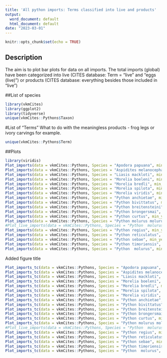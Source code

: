 ```yaml
---
title: 'All python imports: Terms classified into live and products'
output:
  word_document: default
  html_document: default
date: "2023-03-01"
---
```


```r
knitr::opts_chunk$set(echo = TRUE)
```

## Description
The aim is to plot bar plots for data on all imports. The total imports (global) have been categorized into live (CITES database: Term = "live" and "eggs (live)") or products (CITES database: everything besides those included in "live")


##List of species
```r
library(vkmCites)
library(ggplot2)
library(tidyverse)
unique(vkmCites::Pythons$Taxon)
```
#List of "Terms"
What to do with the meaningless products - frog legs or ivory carvings for example.
```r
unique(vkmCites::Pythons$Term)
```



##Plots
```r
library(viridis)
Plot_imports(data = vkmCites::Pythons, Species = "Apodora papuana", min_year = 2009)
Plot_imports(data = vkmCites::Pythons, Species = "Aspidites melanocephalus", min_year = 2009)
Plot_imports(data = vkmCites::Pythons, Species = "Liasis mackloti", min_year = 2009)
Plot_imports(data = vkmCites::Pythons, Species = "Morelia boeleni", min_year = 2009)
Plot_imports(data = vkmCites::Pythons, Species = "Morelia bredli", min_year = 2009)
Plot_imports(data = vkmCites::Pythons, Species = "Morelia spilota", min_year = 2009)
Plot_imports(data = vkmCites::Pythons, Species = "Morelia viridis", min_year = 2009)
Plot_imports(data = vkmCites::Pythons, Species = "Python anchietae", min_year = 2009)
Plot_imports(data = vkmCites::Pythons, Species = "Python bivittatus", min_year = 2009)
Plot_imports(data = vkmCites::Pythons, Species = "Python breitensteini", min_year = 2009)
Plot_imports(data = vkmCites::Pythons, Species = "Python brongersmai", min_year = 2009)
Plot_imports(data = vkmCites::Pythons, Species = "Python curtus", min_year = 2009)
Plot_imports(data = vkmCites::Pythons, Species = "Python molurus molurus", min_year = 2009)
#Plot_live_imports(data = vkmCites::Pythons, Species = "Python  molurus", min_year = 2009)
Plot_imports(data = vkmCites::Pythons, Species = "Python regius", min_year = 2009)
Plot_imports(data = vkmCites::Pythons, Species = "Python reticulatus", min_year = 2009)
Plot_imports(data = vkmCites::Pythons, Species = "Python sebae", min_year = 2009)
Plot_imports(data = vkmCites::Pythons, Species = "Python timoriensis", min_year = 2009)
Plot_imports(data = vkmCites::Pythons, Species = "Python  molurus", min_year = 2009)
```

Added figure title
```r
Plot_imports_tc(data = vkmCites::Pythons, Species = "Apodora papuana", min_year = 2009)
Plot_imports_tc(data = vkmCites::Pythons, Species = "Aspidites melanocephalus", min_year = 2009)
Plot_imports_tc(data = vkmCites::Pythons, Species = "Liasis mackloti", min_year = 2009)
Plot_imports_tc(data = vkmCites::Pythons, Species = "Morelia boeleni", min_year = 2009)
Plot_imports_tc(data = vkmCites::Pythons, Species = "Morelia bredli", min_year = 2009)
Plot_imports_tc(data = vkmCites::Pythons, Species = "Morelia spilota", min_year = 2009)
Plot_imports_tc(data = vkmCites::Pythons, Species = "Morelia viridis", min_year = 2009)
Plot_imports_tc(data = vkmCites::Pythons, Species = "Python anchietae", min_year = 2009)
Plot_imports_tc(data = vkmCites::Pythons, Species = "Python bivittatus", min_year = 2009)
Plot_imports_tc(data = vkmCites::Pythons, Species = "Python breitensteini", min_year = 2009)
Plot_imports_tc(data = vkmCites::Pythons, Species = "Python brongersmai", min_year = 2009)
Plot_imports_tc(data = vkmCites::Pythons, Species = "Python curtus", min_year = 2009)
Plot_imports_tc(data = vkmCites::Pythons, Species = "Python molurus molurus", min_year = 2009)
#Plot_live_imports(data = vkmCites::Pythons, Species = "Python  molurus", min_year = 2009)
Plot_imports_tc(data = vkmCites::Pythons, Species = "Python regius", min_year = 2009)
Plot_imports_tc(data = vkmCites::Pythons, Species = "Python reticulatus", min_year = 2009)
Plot_imports_tc(data = vkmCites::Pythons, Species = "Python sebae", min_year = 2009)
Plot_imports_tc(data = vkmCites::Pythons, Species = "Python timoriensis", min_year = 2009)
Plot_imports_tc(data = vkmCites::Pythons, Species = "Python  molurus", min_year = 2009)
```

